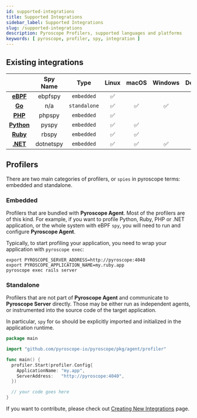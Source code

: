 ```yaml
---
id: supported-integrations
title: Supported Integrations
sidebar_label: Supported Integrations
slug: /supported-integrations
description: Pyroscope Profilers, supported languages and platforms
keywords: [ pyroscope, profiler, spy, integration ]
---
```


## Existing integrations

|                                      | Spy Name     | Type         | Linux | macOS | Windows | Docker |
|:------------------------------------:|:------------:|:------------:|:-----:|:-----:|:-------:|:------:|
| [**eBPF**](integration-ebpf.mdx)     | ebpfspy      | `embedded`   |   ✅  |       |         |   ✅   |
| [**Go**](integration-golang.mdx)     | n/a          | `standalone` |   ✅  |   ✅  |    ✅   |   ✅   |
| [**PHP**](integration-php.mdx)       | phpspy       | `embedded`   |   ✅  |       |         |   ✅   |
| [**Python**](integration-python.mdx) | pyspy        | `embedded`   |   ✅  |   ✅  |         |   ✅   |
| [**Ruby**](integration-ruby.mdx)     | rbspy        | `embedded`   |   ✅  |   ✅  |         |   ✅   |
| [**.NET**](integration-dotnet.mdx)   | dotnetspy    | `embedded`   |   ✅  |   ✅  |    ✅   |   ✅   |


## Profilers

There are two main categories of profilers, or `spies` in pyroscope terms: embedded and standalone.

### Embedded

Profilers that are bundled with **Pyroscope Agent**. Most of the profilers are of this kind. For example, if you
want to profile Python, Ruby, PHP or .NET application, or the whole system with eBPF `spy`, you will need to run and
configure **Pyroscope Agent**.

Typically, to start profiling your application, you need to wrap your application with `pyroscope exec`:
```shell
export PYROSCOPE_SERVER_ADDRESS=http://pyroscope:4040
export PYROSCOPE_APPLICATION_NAME=my.ruby.app
pyroscope exec rails server
```

### Standalone

Profilers that are not part of **Pyroscope Agent** and communicate to **Pyroscope Server** directly. Those may be either
run as independent agents, or instrumented into the source code of the target application.

In particular, `spy` for `Go` should be explicitly imported and initialized in the application runtime.
```go
package main

import "github.com/pyroscope-io/pyroscope/pkg/agent/profiler"

func main() {
  profiler.Start(profiler.Config{
    ApplicationName: "my.app",
    ServerAddress:   "http://pyroscope:4040",
  })

  // your code goes here
}
```

If you want to contribute, please check out [Creating New Integrations](new-integrations.mdx) page.
